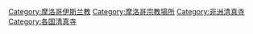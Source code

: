 {{Commonscat|Mosques in Morocco}}

[[Category:摩洛哥伊斯兰教|Category:摩洛哥伊斯兰教]]
[[Category:摩洛哥宗教場所|Category:摩洛哥宗教場所]]
[[Category:非洲清真寺|Category:非洲清真寺]]
[[Category:各国清真寺|Category:各国清真寺]]